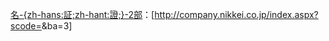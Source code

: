 [[名古屋證券交易所|名-{zh-hans:証;zh-hant:證;}-2部]]：[http://company.nikkei.co.jp/index.aspx?scode={{{1}}}&ba=3'''{{{1}}}''']<includeonly>{{main other|[[Category:名古屋證券交易所上市公司|{{{1}}}]]}}</includeonly><noinclude>{{documentation}}</noinclude>